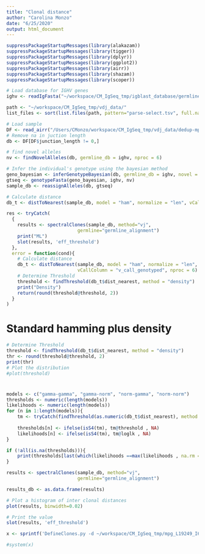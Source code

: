 ```yaml
---
title: "Clonal distance"
author: "Carolina Monzo"
date: "6/25/2020"
output: html_document
---
```

```r
suppressPackageStartupMessages(library(alakazam))
suppressPackageStartupMessages(library(tigger))
suppressPackageStartupMessages(library(dplyr))
suppressPackageStartupMessages(library(ggplot2))
suppressPackageStartupMessages(library(airr))
suppressPackageStartupMessages(library(shazam))
suppressPackageStartupMessages(library(scoper))

# Load database for IGHV genes
ighv <- readIgFasta("~/workspace/CM_IgSeq_tmp/igblast_database/germlines/imgt/mouse/vdj/imgt_mouse_IGHV.fasta")

path <- "~/workspace/CM_IgSeq_tmp/vdj_data/"
list_files <- sort(list.files(path, pattern="parse-select.tsv", full.names = TRUE))
```

```r
# Load sample
DF <- read_airr("/Users/CMonzo/workspace/CM_IgSeq_tmp/vdj_data/dedup-mpg_L19249_I6_S6_001_PRIMER-S1_R1_igblast_db-pass_parse-select_parse-select.tsv")
# Remove na in juction length
db <- DF[DF$junction_length != 0,]

# find novel alleles
nv <- findNovelAlleles(db, germline_db = ighv, nproc = 6)

# Infer the individual's genotype using the bayesian method
geno_bayesian <- inferGenotypeBayesian(db, germline_db = ighv, novel = nv, find_unmutated = TRUE)
gtseq <- genotypeFasta(geno_bayesian, ighv, nv)
sample_db <- reassignAlleles(db, gtseq)

# Calculate distance
db_t <- distToNearest(sample_db, model = "ham", normalize = "len", vCallColumn = "v_call_genotyped", nproc = 6)
```

```r
res <- tryCatch(
  {
    results <- spectralClones(sample_db, method="vj",
                          germline="germline_alignment")
    print("ML")
    slot(results, 'eff_threshold')
  },
  error = function(cond){
    # Calculate distance
    db_t <- distToNearest(sample_db, model = "ham", normalize = "len", 
                          vCallColumn = "v_call_genotyped", nproc = 6)
    # Determine Threshold
    threshold <- findThreshold(db_t$dist_nearest, method = "density")
    print("Density")
    return(round(threshold@threshold, 2))
  }
)
```


# Standard hamming plus density
```r
# Determine Threshold
threshold <- findThreshold(db_t$dist_nearest, method = "density")
thr <- round(threshold@threshold, 2)
print(thr)
# Plot the distribution
#plot(threshold)
```
# 
```r
models <- c("gamma-gamma", "gamma-norm", "norm-gamma", "norm-norm")
thresholds <- numeric(length(models))
likelihoods <- numeric(length(models))
for (n in 1:length(models)){
    tm <- tryCatch(findThreshold(as.numeric(db_t$dist_nearest), method = "gmm", model=models[[n]], cutoff="opt"), error = function(e) return(e$message), warning = function(w) return(w$message))
    
    thresholds[n] <- ifelse(isS4(tm), tm@threshold , NA)
    likelihoods[n] <- ifelse(isS4(tm), tm@loglk , NA)
}

if (!all(is.na(thresholds))){
    print(thresholds[last(which(likelihoods ==max(likelihoods , na.rm = TRUE)))])
}
```



```r
results <- spectralClones(sample_db, method="vj",
                          germline="germline_alignment")
```
```r
results_db <- as.data.frame(results)
```
```r
# Plot a histogram of inter clonal distances
plot(results, binwidth=0.02)
```
```r
# Print the value
slot(results, 'eff_threshold')
```

```r
x <- sprintf('DefineClones.py -d ~/workspace/CM_IgSeq_tmp/mpg_L19249_I6_S6_001_PRIMER-S5_R1_genotype_airr.tsv --vf v_call_genotyped --model ham --norm len --dist %s --format airr --nproc 8 --outdir ~/workspace/CM_IgSeq_tmp/', slot(results, 'eff_threshold'))

#system(x)
```

